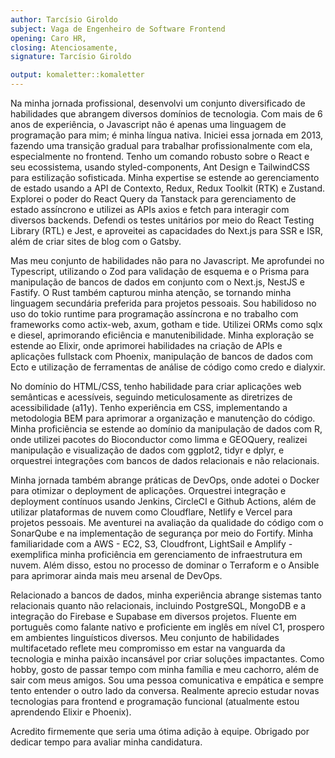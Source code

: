 ```yaml
---
author: Tarcísio Giroldo
subject: Vaga de Engenheiro de Software Frontend
opening: Caro HR,
closing: Atenciosamente,
signature: Tarcísio Giroldo

output: komaletter::komaletter
---
```


Na minha jornada profissional, desenvolvi um conjunto diversificado de habilidades que abrangem diversos domínios de tecnologia. Com mais de 6 anos de experiência, o Javascript não é apenas uma linguagem de programação para mim; é minha língua nativa. Iniciei essa jornada em 2013, fazendo uma transição gradual para trabalhar profissionalmente com ela, especialmente no frontend. Tenho um comando robusto sobre o React e seu ecossistema, usando styled-components, Ant Design e TailwindCSS para estilização sofisticada. Minha expertise se estende ao gerenciamento de estado usando a API de Contexto, Redux, Redux Toolkit (RTK) e Zustand. Explorei o poder do React Query da Tanstack para gerenciamento de estado assíncrono e utilizei as APIs axios e fetch para interagir com diversos backends. Defendi os testes unitários por meio do React Testing Library (RTL) e Jest, e aproveitei as capacidades do Next.js para SSR e ISR, além de criar sites de blog com o Gatsby.

Mas meu conjunto de habilidades não para no Javascript. Me aprofundei no Typescript, utilizando o Zod para validação de esquema e o Prisma para manipulação de bancos de dados em conjunto com o Next.js, NestJS e Fastify. O Rust também capturou minha atenção, se tornando minha linguagem secundária preferida para projetos pessoais. Sou habilidoso no uso do tokio runtime para programação assíncrona e no trabalho com frameworks como actix-web, axum, gotham e tide. Utilizei ORMs como sqlx e diesel, aprimorando eficiência e manutenibilidade. Minha exploração se estende ao Elixir, onde aprimorei habilidades na criação de APIs e aplicações fullstack com Phoenix, manipulação de bancos de dados com Ecto e utilização de ferramentas de análise de código como credo e dialyxir.

No domínio do HTML/CSS, tenho habilidade para criar aplicações web semânticas e acessíveis, seguindo meticulosamente as diretrizes de acessibilidade (a11y). Tenho experiência em CSS, implementando a metodologia BEM para aprimorar a organização e manutenção do código. Minha proficiência se estende ao domínio da manipulação de dados com R, onde utilizei pacotes do Bioconductor como limma e GEOQuery, realizei manipulação e visualização de dados com ggplot2, tidyr e dplyr, e orquestrei integrações com bancos de dados relacionais e não relacionais.

Minha jornada também abrange práticas de DevOps, onde adotei o Docker para otimizar o deployment de aplicações. Orquestrei integração e deployment contínuos usando Jenkins, CircleCI e Github Actions, além de utilizar plataformas de nuvem como Cloudflare, Netlify e Vercel para projetos pessoais. Me aventurei na avaliação da qualidade do código com o SonarQube e na implementação de segurança por meio do Fortify. Minha familiaridade com a AWS - EC2, S3, Cloudfront, LightSail e Amplify - exemplifica minha proficiência em gerenciamento de infraestrutura em nuvem. Além disso, estou no processo de dominar o Terraform e o Ansible para aprimorar ainda mais meu arsenal de DevOps.

Relacionado a bancos de dados, minha experiência abrange sistemas tanto relacionais quanto não relacionais, incluindo PostgreSQL, MongoDB e a integração do Firebase e Supabase em diversos projetos. Fluente em português como falante nativo e proficiente em inglês em nível C1, prospero em ambientes linguísticos diversos. Meu conjunto de habilidades multifacetado reflete meu compromisso em estar na vanguarda da tecnologia e minha paixão incansável por criar soluções impactantes.
Como hobby, gosto de passar tempo com minha família e meu cachorro, além de sair com meus amigos. Sou uma pessoa comunicativa e empática e sempre tento entender o outro lado da conversa. Realmente aprecio estudar novas tecnologias para frontend e programação funcional (atualmente estou aprendendo Elixir e Phoenix).

Acredito firmemente que seria uma ótima adição à equipe. Obrigado por dedicar tempo para avaliar minha candidatura.